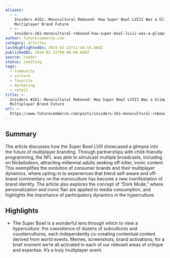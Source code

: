 ```yaml
---
aliases:
  - >-
    Insiders #161: Monocultural Rebound: How Super Bowl LVIII Was a Glimpse at a
    Multiplayer Brand Future
  - >-
    insiders-161-monocultural-rebound-how-super-bowl-lviii-was-a-glimpse-at-a-multiplayer-brand-future
author: futurecommerce.com
category: articles
lastHighlightedOn: 2024-02-21T11:44:54.864Z
publishedOn: 2024-02-12T00:00:00.000Z
source: reader
status: seedling
tags:
  - community
  - culture
  - favorite
  - marketing
  - retail
title: >-
  Insiders #161: Monocultural Rebound: How Super Bowl LVIII Was a Glimpse at a
  Multiplayer Brand Future
url: >-
  https://www.futurecommerce.com/posts/insiders-161-monocultural-rebound-how-super-bowl-lviii-was-a-glimpse-at-a-multiplayer-brand-future
---
```

## Summary

The article discusses how the Super Bowl LVIII showcased a glimpse into the future of multiplayer branding. Through partnerships with child-friendly programming, the NFL was able to simulcast multiple broadcasts, including on Nickelodeon, attracting millennial adults seeking off-kilter, ironic content. This exemplifies the evolution of consumer brands and their multiplayer dynamics, where opting-in to experiences that blend self-aware and off-brand commentary on the monoculture has become a new manifestation of brand identity. The article also explores the concept of “Dork Mode,” where personalization and ironic flair are applied to media consumption, and highlights the importance of participatory dynamics in the hyperculture.

## Highlights

- The Super Bowl is a wonderful lens through which to view a _hyperculture_: the coexistence of dozens of subcultures and countercultures, each independently co-creating contextual content derived from world events. Memes, screenshots, brand activations; for a brief moment we’re all activated in each of our relevant areas of critique and expertise. It’s a truly multiplayer event.
